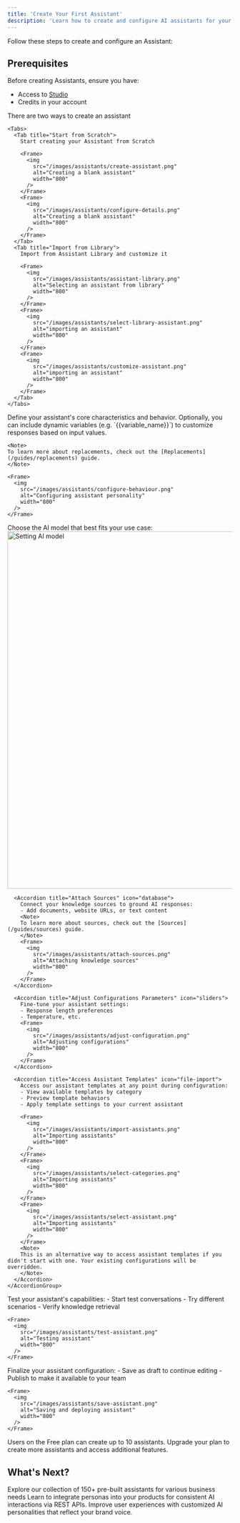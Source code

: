 ```yaml
---
title: 'Create Your First Assistant'
description: 'Learn how to create and configure AI assistants for your specific business needs'
---
```


Follow these steps to create and configure an Assistant:

## Prerequisites

Before creating Assistants, ensure you have:
- Access to [Studio](https://studio.hyperleapai.com)
- Credits in your account

<Steps>
  <Step title="Get Started">
    There are two ways to create an assistant

    <Tabs>
      <Tab title="Start from Scratch">
        Start creating your Assistant from Scratch
        
        <Frame>
          <img 
            src="/images/assistants/create-assistant.png" 
            alt="Creating a blank assistant" 
            width="800"
          />
        </Frame>
        <Frame>
          <img 
            src="/images/assistants/configure-details.png" 
            alt="Creating a blank assistant" 
            width="800"
          />
        </Frame>
      </Tab>
      <Tab title="Import from Library">
        Import from Assistant Library and customize it
        
        <Frame>
          <img 
            src="/images/assistants/assistant-library.png" 
            alt="Selecting an assistant from library" 
            width="800"
          />
        </Frame>
        <Frame>
          <img 
            src="/images/assistants/select-library-assistant.png" 
            alt="importing an assistant" 
            width="800"
          />
        </Frame>
        <Frame>
          <img 
            src="/images/assistants/customize-assistant.png" 
            alt="importing an assistant" 
            width="800"
          />
        </Frame>
      </Tab>
    </Tabs>
  </Step>

  <Step title="Configure Personality">
    Define your assistant's core characteristics and behavior. Optionally, you can include dynamic variables (e.g. `{{variable_name}}`) to customize responses based on input values.
    
    <Note>
    To learn more about replacements, check out the [Replacements](/guides/replacements) guide.
    </Note>
    
    <Frame>
      <img 
        src="/images/assistants/configure-behaviour.png" 
        alt="Configuring assistant personality" 
        width="800"
      />
    </Frame>
  </Step>

  <Step title="Configure Settings">
    <AccordionGroup>
      <Accordion title="Set AI Model" icon="microchip">
        Choose the AI model that best fits your use case:
        <Frame>
          <img 
            src="/images/assistants/set-ai-model.png" 
            alt="Setting AI model" 
            width="800"
          />
        </Frame>
      </Accordion>

      <Accordion title="Attach Sources" icon="database">
        Connect your knowledge sources to ground AI responses:
        - Add documents, website URLs, or text content
        <Note>
        To learn more about sources, check out the [Sources](/guides/sources) guide.
        </Note>
        <Frame>
          <img 
            src="/images/assistants/attach-sources.png" 
            alt="Attaching knowledge sources" 
            width="800"
          />
        </Frame>
      </Accordion>

      <Accordion title="Adjust Configurations Parameters" icon="sliders">
        Fine-tune your assistant settings:
        - Response length preferences
        - Temperature, etc.
        <Frame>
          <img 
            src="/images/assistants/adjust-configuration.png" 
            alt="Adjusting configurations" 
            width="800"
          />
        </Frame>
      </Accordion>

      <Accordion title="Access Assistant Templates" icon="file-import">
        Access our assistant templates at any point during configuration:
        - View available templates by category
        - Preview template behaviors
        - Apply template settings to your current assistant
        
        <Frame>
          <img 
            src="/images/assistants/import-assistants.png" 
            alt="Importing assistants" 
            width="800"
          />
        </Frame>
        <Frame>
          <img 
            src="/images/assistants/select-categories.png" 
            alt="Importing assistants" 
            width="800"
          />
        </Frame>
        <Frame>
          <img 
            src="/images/assistants/select-assistant.png" 
            alt="Importing assistants" 
            width="800"
          />
        </Frame>
        <Note>
        This is an alternative way to access assistant templates if you didn't start with one. Your existing configurations will be overridden.
        </Note>
      </Accordion>
    </AccordionGroup>
  </Step>

  <Step title="Test Assistant">
    Test your assistant's capabilities:
    - Start test conversations
    - Try different scenarios
    - Verify knowledge retrieval
    
    <Frame>
      <img 
        src="/images/assistants/test-assistant.png" 
        alt="Testing assistant" 
        width="800"
      />
    </Frame>
  </Step>
  
  <Step title="Save and Deploy">
    Finalize your assistant configuration:
    - Save as draft to continue editing
    - Publish to make it available to your team
    
    <Frame>
      <img 
        src="/images/assistants/save-assistant.png" 
        alt="Saving and deploying assistant" 
        width="800"
      />
    </Frame>
  </Step>
</Steps>


<Note>
  Users on the Free plan can create up to 10 assistants. Upgrade your plan to create more assistants and access additional features.
</Note>


## What's Next?

<CardGroup cols={2}>
  <Card
    title="Assistants Library"
    icon="robot"
    href="https://studio.hyperleapai.com/assistants/explore"
  >
    Explore our collection of 150+ pre-built assistants for various business needs
  </Card>
  <Card
    title="Integrate Personas"
    icon="user-gear"
    href="/guides/personas/personas"
  >
  Learn to integrate personas into your products for consistent AI interactions via REST APIs. Improve user experiences with customized AI personalities that reflect your brand voice.
  </Card>
</CardGroup> 

